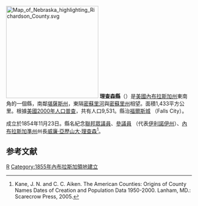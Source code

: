 {{noteTA
|T=zh-hans:理查森县 (内布拉斯加州);zh-hk:理查森縣 (內布拉斯加州);zh-tw:理查森郡 (內布拉斯加州);
}}
[[File:Map_of_Nebraska_highlighting_Richardson_County.svg|250px]]
'''理查森縣'''（{{lang-en|Richardson County}}）是[[美國|美國]][[內布拉斯加州|內布拉斯加州]]東南角的一個縣，南鄰[[堪薩斯州|堪薩斯州]]，東隔[[密蘇里河|密蘇里河]]與[[密蘇里州|密蘇里州]]相望。面積1,433平方公里。根據[[美國2000年人口普查|美國2000年人口普查]]，共有人口9,531。縣治[[福爾斯城_(內布拉斯加州)|福爾斯城]] （Falls City）。

成立於1854年11月23日。縣名紀念[[美國眾議院|聯邦眾議員]]、[[美國參議院|參議員]] （代表[[伊利諾伊州|伊利諾伊州]]）、[[內布拉斯加準州|內布拉斯加準州]]州長[[威廉·亞歷山大·理查森|威廉·亞歷山大·理查森]]<ref>Kane, J. N. and C. C. Aiken. The American Counties: Origins of County Names Dates of Creation and Population Data 1950-2000. Lanham, MD.: Scarecrow Press, 2005.</ref>。

==参考文献==
<div class="references-small">
<references />
</div>

{{內布拉斯加州}}

[[Category:內布拉斯加州行政區劃|R]]
[[Category:1855年內布拉斯加領地建立|Category:1855年內布拉斯加領地建立]]